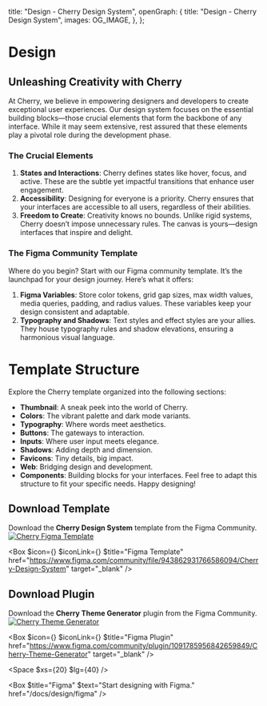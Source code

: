 
  title: "Design - Cherry Design System",
  openGraph: {
    title: "Design - Cherry Design System",
    images: OG_IMAGE,
  },
};

# Design

## Unleashing Creativity with Cherry

At Cherry, we believe in empowering designers and developers to create exceptional user experiences. Our design system focuses on the essential building blocks—those crucial elements that form the backbone of any interface. While it may seem extensive, rest assured that these elements play a pivotal role during the development phase.

### The Crucial Elements

1. **States and Interactions**: Cherry defines states like hover, focus, and active. These are the subtle yet impactful transitions that enhance user engagement.
2. **Accessibility**: Designing for everyone is a priority. Cherry ensures that your interfaces are accessible to all users, regardless of their abilities.
3. **Freedom to Create**: Creativity knows no bounds. Unlike rigid systems, Cherry doesn’t impose unnecessary rules. The canvas is yours—design interfaces that inspire and delight.

### The Figma Community Template

Where do you begin? Start with our Figma community template. It’s the launchpad for your design journey. Here’s what it offers:

1. **Figma Variables**: Store color tokens, grid gap sizes, max width values, media queries, padding, and radius values. These variables keep your design consistent and adaptable.
2. **Typography and Shadows**: Text styles and effect styles are your allies. They house typography rules and shadow elevations, ensuring a harmonious visual language.

# Template Structure

Explore the Cherry template organized into the following sections:

-   **Thumbnail**: A sneak peek into the world of Cherry.
-   **Colors**: The vibrant palette and dark mode variants.
-   **Typography**: Where words meet aesthetics.
-   **Buttons**: The gateways to interaction.
-   **Inputs**: Where user input meets elegance.
-   **Shadows**: Adding depth and dimension.
-   **Favicons**: Tiny details, big impact.
-   **Web**: Bridging design and development.
-   **Components**: Building blocks for your interfaces.
    Feel free to adapt this structure to fit your specific needs. Happy designing!

## Download Template

Download the **Cherry Design System** template from the Figma Community.
[![Cherry Figma Template](/figma-template.jpg)](https://www.figma.com/community/file/943862931766586094/Cherry-Design-System)

<Box
  $icon={<IconFile />}
  $iconLink={<IconFigma />}
  $title="Figma Template"
  href="https://www.figma.com/community/file/943862931766586094/Cherry-Design-System"
  target="_blank"
/>

## Download Plugin

Download the **Cherry Theme Generator** plugin from the Figma Community.
[![Cherry Theme Generator](/figma-plugin.jpg)](https://www.figma.com/community/plugin/1091785956842659849/Cherry-Theme-Generator)

<Box
  $icon={<IconPlugin />}
  $iconLink={<IconFigma />}
  $title="Figma Plugin"
  href="https://www.figma.com/community/plugin/1091785956842659849/Cherry-Theme-Generator"
  target="_blank"
/>

<Space $xs={20} $lg={40} />

<Box
  $title="Figma"
  $text="Start designing with Figma."
  href="/docs/design/figma"
/>

